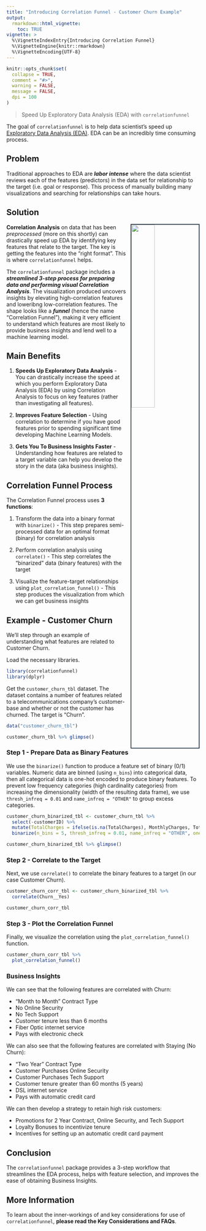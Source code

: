 ---
title: "Introducing Correlation Funnel - Customer Churn Example"
output: 
  rmarkdown::html_vignette:
    toc: TRUE
vignette: >
  %\VignetteIndexEntry{Introducing Correlation Funnel}
  %\VignetteEngine{knitr::rmarkdown}
  %\VignetteEncoding{UTF-8}
---

```{r, include = FALSE}
knitr::opts_chunk$set(
  collapse = TRUE,
  comment = "#>",
  warning = FALSE,
  message = FALSE,
  dpi = 100
)
```

> Speed Up Exploratory Data Analysis (EDA) with `correlationfunnel`

The goal of `correlationfunnel` is to help data scientist's speed up [Exploratory Data Analysis (EDA)](https://en.wikipedia.org/wiki/Exploratory_data_analysis). EDA can be an incredibly time consuming process. 

## Problem

Traditional approaches to EDA are ___labor intense___ where the data scientist reviews each of the features (predictors) in the data set for relationship to the target (i.e. goal or response). This process of manually building many visualizations and searching for relationships can take hours.

## Solution

<img src="../man/figures/README-corr_funnel.png" width="35%" align="right" style="border-style: solid; border-width: 2px; border-color: #2c3e50; margin-left: 10px; "/>

__Correlation Analysis__ on data that has been _preprocessed_ (more on this shortly) can drastically speed up EDA by identifying key features that relate to the target. The key is getting the features into the "right format". This is where `correlationfunnel` helps.

The `correlationfunnel` package includes a ___streamlined 3-step process for preparing data  and performing visual Correlation Analysis___. The visualization produced uncovers insights by elevating high-correlation features and loweribng low-correlation features. The shape looks like a ___funnel___ (hence the name "Correlation Funnel"), making it very efficient to understand which features are most likely to provide business insights and lend well to a machine learning model. 


## Main Benefits

1. __Speeds Up Exploratory Data Analysis__ - You can drastically increase the speed at which you perform Exploratory Data Analysis (EDA) by using Correlation Analysis to focus on key features (rather than investigating all features).

2. __Improves Feature Selection__ - Using correlation to determine if you have good features prior to spending significant time developing Machine Learning Models.

3. __Gets You To Business Insights Faster__ - Understanding how features are related to a target variable can help you develop the story in the data (aka business insights).

## Correlation Funnel Process

The Correlation Funnel process uses __3 functions__:

1. Transform the data into a binary format with `binarize()` - This step prepares semi-processed data for an optimal format (binary) for correlation analysis

2. Perform correlation analysis using `correlate()` - This step correlates the "binarized" data (binary features) with the target

3. Visualize the feature-target relationships using `plot_correlation_funnel()` - This step produces the visualization from which we can get business insights

## Example - Customer Churn

We'll step through an example of understanding what features are related to Customer Churn. 

Load the necessary libraries.

```{r setup}
library(correlationfunnel)
library(dplyr)
```

Get the `customer_churn_tbl` dataset. The dataset contains a number of features related to a telecommunications company's customer-base and whether or not the customer has churned. The target is "Churn". 

```{r}
data("customer_churn_tbl")

customer_churn_tbl %>% glimpse()
```


### Step 1 - Prepare Data as Binary Features

We use the `binarize()` function to produce a feature set of binary (0/1) variables. Numeric data are binned (using `n_bins`) into categorical data, then all categorical data is one-hot encoded to produce binary features. To prevent low frequency categories (high cardinality categories) from increasing the dimensionality (width of the resulting data frame), we use `thresh_infreq = 0.01` and `name_infreq = "OTHER"` to group excess categories. 

```{r}
customer_churn_binarized_tbl <- customer_churn_tbl %>%
  select(-customerID) %>%
  mutate(TotalCharges = ifelse(is.na(TotalCharges), MonthlyCharges, TotalCharges)) %>%
  binarize(n_bins = 5, thresh_infreq = 0.01, name_infreq = "OTHER", one_hot = TRUE)

customer_churn_binarized_tbl %>% glimpse()
```

### Step 2 - Correlate to the Target

Next, we use `correlate()` to correlate the binary features to a target (in our case Customer Churn).

```{r}
customer_churn_corr_tbl <- customer_churn_binarized_tbl %>%
  correlate(Churn__Yes)

customer_churn_corr_tbl
```

### Step 3 - Plot the Correlation Funnel

Finally, we visualize the correlation using the `plot_correlation_funnel()` function.

```{r, fig.height=12, fig.width=8, out.height="70%", out.width="70%", fig.align="center"}
customer_churn_corr_tbl %>%
  plot_correlation_funnel()
```

### Business Insights

We can see that the following features are correlated with Churn:

- "Month to Month" Contract Type
- No Online Security
- No Tech Support
- Customer tenure less than 6 months
- Fiber Optic internet service
- Pays with electronic check

We can also see that the following features are correlated with Staying (No Churn):

- "Two Year" Contract Type
- Customer Purchases Online Security
- Customer Purchases Tech Support
- Customer tenure greater than 60 months (5 years)
- DSL internet service
- Pays with automatic credit card

We can then develop a strategy to retain high risk customers:

- Promotions for 2 Year Contract, Online Security, and Tech Support
- Loyalty Bonuses to incentivize tenure
- Incentives for setting up an automatic credit card payment

## Conclusion

The `correlationfunnel` package provides a 3-step workflow that streamlines the EDA process, helps with feature selection, and improves the ease of obtaining Business Insights.

## More Information

To learn about the inner-workings of and key considerations for use of `correlationfunnel`, __please read the Key Considerations and FAQs__. 
